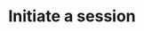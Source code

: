 ---
title: Initiate a session
description: Initiate a live transcription job. Use the returned ws `url` to connect to the websocket and start sending audio chunks. Use the returned `id` and the [GET /v2/live/:id](/api-reference/v2/live/get) endpoint to obtain the status and results. 
openapi: POST /v2/live
--- 